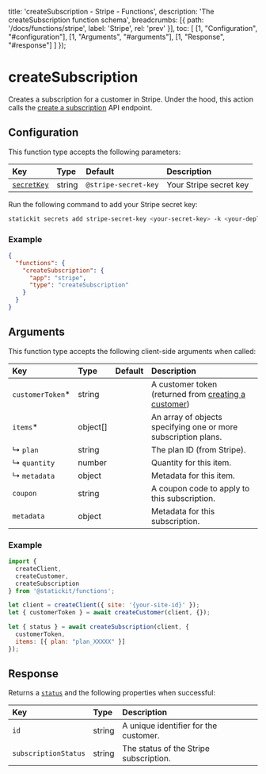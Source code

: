 
  title: 'createSubscription - Stripe - Functions',
  description: 'The createSubscription function schema',
  breadcrumbs: [{
    path: '/docs/functions/stripe',
    label: 'Stripe',
    rel: 'prev'
  }],
  toc: [
    [1, "Configuration", "#configuration"],
    [1, "Arguments", "#arguments"],
    [1, "Response", "#response"]
  ]
});

# createSubscription

Creates a subscription for a customer in Stripe. Under the hood, this action calls the [create a subscription](https://stripe.com/docs/api/subscriptions/create) API endpoint.

## Configuration

This function type accepts the following parameters:

| Key                        | Type                     | Default                        | Description                                                  |
| :------------------------- | :----------------------- | :----------------------------- | :----------------------------------------------------------- |
| [`secretKey`](/docs/functions/stripe#secret-key)       | string                   | `@stripe-secret-key`           | Your Stripe secret key                                      |

Run the following command to add your Stripe secret key:

```bash
statickit secrets add stripe-secret-key <your-secret-key> -k <your-deploy-key>
```

### Example

```json
{
  "functions": {
    "createSubscription": {
      "app": "stripe",
      "type": "createSubscription"
    }
  }
}
```

## Arguments

This function type accepts the following client-side arguments when called:

| Key                        | Type                     | Default                        | Description                                                  |
| :------------------------- | :----------------------- | :----------------------------- | :----------------------------------------------------------- |
| `customerToken`*          | string                   |                                | A customer token (returned from [creating a customer](/docs/functions/stripe/create-customer#response)) |
| `items`*                  | object[]                 |                                | An array of objects specifying one or more subscription plans. |
| ↳ `plan`                  | string                   |                                | The plan ID (from Stripe).                                   |
| ↳ `quantity`               | number                   |                                | Quantity for this item.                                     |
| ↳ `metadata`               | object                   |                                | Metadata for this item.                                     |
| `coupon`                   | string                   |                                | A coupon code to apply to this subscription. |
| `metadata`                 | object                   |                                | Metadata for this subscription.                             |

### Example

```js
import { 
  createClient,
  createCustomer,
  createSubscription 
} from '@statickit/functions';

let client = createClient({ site: '{your-site-id}' });
let { customerToken } = await createCustomer(client, {});

let { status } = await createSubscription(client, {
  customerToken,
  items: [{ plan: "plan_XXXXX" }]
});
```

## Response

Returns a [`status`](/docs/functions#responses) and the following properties when successful:

| Key                        | Type                     |  Description                                                 |
| :------------------------- | :----------------------- | :----------------------------------------------------------- |
| `id`                       | string                   | A unique identifier for the customer.                        |
| `subscriptionStatus`       | string                   | The status of the Stripe subscription.                       |
